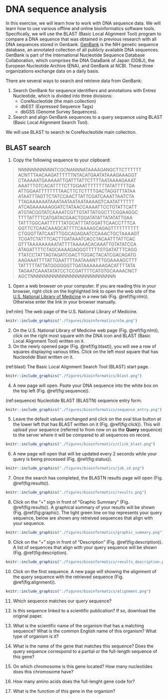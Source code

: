# DNA sequence analysis

In this exercise, we will learn how to work with DNA sequence data. We will learn how to use various offline and online bioinformatics software tools. Specifically, we will use the BLAST (Basic Local Alignment Tool) program to compare a DNA sequence that was obtained in previous research with all DNA sequences stored in Genbank. [GenBank](https://www.ncbi.nlm.nih.gov/genbank/) is the NIH genetic sequence database, an annotated collection of all publicly available DNA sequences. GenBank is part of the International Nucleotide Sequence Database Collaboration, which comprises the DNA DataBank of Japan (DDBJ), the European Nucleotide Archive (ENA), and GenBank at NCBI. These three organizations exchange data on a daily basis.

There are several ways to search and retrieve data from GenBank:

1. Search GenBank for sequence identifiers and annotations with Entrez Nucleotide, which is divided into three divisions:
    * CoreNucleotide (the main collection)
    * dbEST (Expressed Sequence Tags)
    * dbGSS (Genome Survey Sequences).
2. Search and align GenBank sequences to a query sequence using BLAST (Basic Local Alignment Search Tool).

We will use BLAST to search te CoreNucleotide main collection.


## BLAST search

1. Copy the following sequence to your clipboard:

>NNNNNNNNNNNTCGCNANNNATAAAAGANGCTTCTTTTTT
ACNTTTAACAAGATTTTTTNTACATGAATATAAAGAAAGGT
CTAAAAATGAAAAATTGATTTATTCTTTTAATAAAAGAAAT
AAATTTGTCACATTTTCTTGGAATTTTTTTTATATTTTTGA
ATTGGAATTTTTTTTAACTTCTCTTTTGACTAGGTTTATAA
ATAATTTAGTTCTATCCAACTTATTCGATCAAATTAATCTA
TTAGAAAAAATAAATAATAATAATAAAAGTCAATATTTTTT
ATCAGAAAAAAGGATCTATAACCAAAATTCCTGTATTCATT
ATGTACGGTATCAAAATCGTTGTATTATGGCTTCGGAAGGC
TTTTATTTTCATGATACGAACTGGATATATTATATATTGAA
TATTTGGCAATTTTTTATGCATTTATGGATTCAACCTTTCA
GGTTCTCAACAAAGCATTTTCAAAAGCAGAGTTTTTTTTTT
CTGGGTTATCAATTTGGCAGAGAATCCAAACTGCTAAAAGT
TCGATCTATTTCACTTGATAAATCACCTACAATTTATTCAC
GTTTAAAAAAAAATATTTTAAAAACACAAATTGTATATCCA
ATAGATTTTCTAGCAAAAGAGGGTTTTTGTGATATTTCAGG
TTATCCTATTAGTAGATCGACTTGGACTACATCGACAGATG
AAGAAATTTTATTGAATTTTAATAAANTTTGGAAAAGCTTT
TATTTTTATTATGGGGGGTTGATAAAAAAAGACATTTTATA
TAGAATCAAATATATCCTCCGATTTTCATGTGCAAAACNCT
AGCTNNNNNNNNNNNNNNNNNNNNNNNNNN

1. Open a web browser on your computer. If you are reading this in your browser, right click on the highlighted link to open the web site of the [U.S. National Library of Medicine](https://www.nlm.nih.gov) in a new tab (Fig. \@ref(fig:nlm)). Otherwise enter the link in your browser manually. 

(ref:nlm) The web page of the U.S. National Library of Medicine.

```r
knitr::include_graphics("./figures/bioinformatics/nlm.png")
`````

2. On the U.S. National Library of Medicine web page (Fig. \@ref(fig:nlm)), click on the right most square with the DNA icon and BLAST (Basic Local Alignment Tool) written on it.
3. On the newly opened page (Fig. \@ref(fig:blast)), you will see a row of squares displaying various titles. Click on the left most square that has Nucleotide Blast written on it.

(ref:blast) The Basic Local Alignment Search Tool (BLAST) start page.

```r
knitr::include_graphics("./figures/bioinformatics/blast.png")
`````

4. A new page will open. Paste your DNA sequence into the white box on the top left (Fig. \@ref(fig:sequence)). 

(ref:sequence) Nucleotide BLAST (BLASTN) sequence entry form.

```r
knitr::include_graphics("./figures/bioinformatics/sequence_entry.png")
`````

5. Leave the default values unchanged and click on the oval blue button at the lower left that has BLAST written on it (Fig. \@ref(fig:click)). This will upload your sequence (referred to from now on as the **Query** sequence) to the server where it will be compared to all sequences on record. 

```r
knitr::include_graphics("./figures/bioinformatics/click_blast.png")
`````

6. A new page will open that will be updated every 2 seconds while your query is being processed (Fig. \@ref(fig:status)). 

```r
knitr::include_graphics("./figures/bioinformatics/job_id.png")
`````

7. Once the search has completed, the BLASTN results page will open (Fig. \@ref(fig:results)).

```r
knitr::include_graphics("./figures/bioinformatics/results.png")
`````

8. Click on the "+" sign in front of "Graphic Summary" (Fig. \@ref(fig:results)). A graphical summary of your results will be shown (Fig. \@ref(fig:graphic). The light green line on top represents your query sequence, below are shown any retreived sequences that align with your sequence.

```r
knitr::include_graphics("./figures/bioinformatics/graphic_summary.png")
`````

9. Click on the "+" sign in front of "Description" (Fig. \@ref(fig:description)). A list of sequences that align with your query sequence will be shown (Fig. \@ref(fig:description).

```r
knitr::include_graphics("./figures/bioinformatics/results_description.png")
`````

10. Click on the first sequence. A new page will showing the alignment of the query sequence with the retrieved sequence (Fig. \@ref(fig:alignment)).

```r
knitr::include_graphics("./figures/bioinformatics/alignment.png")
`````

11. Which sequence matches our query sequence?

13. Is this sequence linked to a scientific publication? If so, download the original paper.

12. What is the scientific name of the organism that has a matching sequence? What is the common English name of this organism? What type of organism is it?

13. What is the name of the gene that matches this sequence? Does the query sequence correspond to a partial or the full-length sequence of this gene?

14. On which chromosome is this gene located? How many nucleotides does this chromosome have?

14. How many amino acids does the full-lenght gene code for?

15. What is the function of this gene in the organism?
